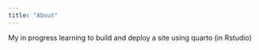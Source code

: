 ```yaml
---
title: "About"
---
```


My in progress learning to build and deploy a site using quarto (in Rstudio)
